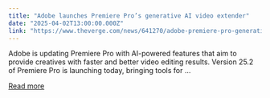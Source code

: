 ```yaml
---
title: "Adobe launches Premiere Pro’s generative AI video extender"
date: "2025-04-02T13:00:00.000Z"
link: "https://www.theverge.com/news/641270/adobe-premiere-pro-generative-extend-generally-available"
---
```


Adobe is updating Premiere Pro with AI-powered features that aim to provide creatives with faster and better video editing results. Version 25.2 of Premiere Pro is launching today, bringing tools for ...

[Read more](https://www.theverge.com/news/641270/adobe-premiere-pro-generative-extend-generally-available)
